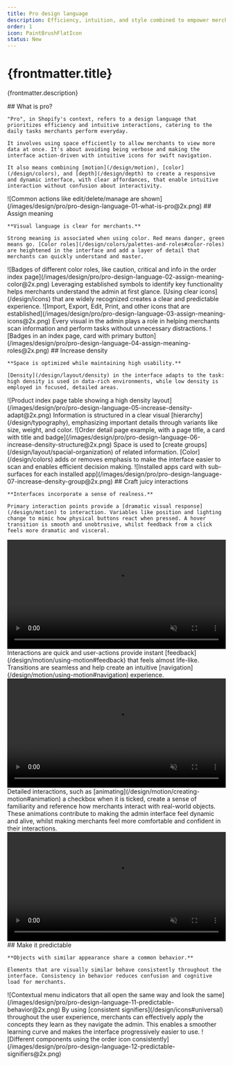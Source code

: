 ```yaml
---
title: Pro design language
description: Efficiency, intuition, and style combined to empower merchants with data-rich views, action-driven interfaces, and dynamic interactions.
order: 1
icon: PaintBrushFlatIcon
status: New
---
```


# {frontmatter.title}

<Lede>{frontmatter.description}</Lede>

<LayoutSection card>
  <Text>
    ## What is pro?

    "Pro", in Shopify's context, refers to a design language that prioritizes efficiency and intuitive interactions, catering to the daily tasks merchants perform everyday.

    It involves using space efficiently to allow merchants to view more data at once. It's about avoiding being verbose and making the interface action-driven with intuitive icons for swift navigation.

    It also means combining [motion](/design/motion), [color](/design/colors), and [depth](/design/depth) to create a responsive and dynamic interface, with clear affordances, that enable intuitive interaction without confusion about interactivity.

  </Text>

  <Large>
    ![Common actions like edit/delete/manage are shown](/images/design/pro/pro-design-language-01-what-is-pro@2x.png)
  </Large>
</LayoutSection>

<LayoutSection card>
  <Text>
    ## Assign meaning

    **Visual language is clear for merchants.**

    Strong meaning is associated when using color. Red means danger, green means go. [Color roles](/design/colors/palettes-and-roles#color-roles) are heightened in the interface and add a layer of detail that merchants can quickly understand and master.

  </Text>

<Large>
  ![Badges of different color roles, like caution, critical and info in the
  order index
  page](/images/design/pro/pro-design-language-02-assign-meaning-color@2x.png)
</Large>

<Text>
  Leveraging established symbols to identify key functionality helps merchants
  understand the admin at first glance. [Using clear icons](/design/icons) that
  are widely recognized creates a clear and predictable experience.
</Text>

<Large>
  ![Import, Export, Edit, Print, and other icons that are
  established](/images/design/pro/pro-design-language-03-assign-meaning-icons@2x.png)
</Large>

<Text>
  Every visual in the admin plays a role in helping merchants scan information
  and perform tasks without unnecessary distractions.
</Text>

  <Large>
    ![Badges in an index page, card with primary button](/images/design/pro/pro-design-language-04-assign-meaning-roles@2x.png)
  </Large>
</LayoutSection>

<LayoutSection card>
  <Text>
    ## Increase density

    **Space is optimized while maintaining high usability.**

    [Density](/design/layout/density) in the interface adapts to the task: high density is used in data-rich environments, while low density is employed in focused, detailed areas.

  </Text>

<Large>
  ![Product index page table showing a high density
  layout](/images/design/pro/pro-design-language-05-increase-density-adapt@2x.png)
</Large>

<Text>
  Information is structured in a clear visual [hierarchy](/design/typography),
  emphasizing important details through variants like size, weight, and color.
</Text>

<Large>
  ![Order detail page example, with a page title, a card with title and
  badge](/images/design/pro/pro-design-language-06-increase-density-structure@2x.png)
</Large>

<Text>
  Space is used to [create groups](/design/layout/spacial-organization) of
  related information. [Color](/design/colors) adds or removes emphasis to make
  the interface easier to scan and enables efficient decision making.
</Text>

  <Large>
    ![Installed apps card with sub-surfaces for each installed app](/images/design/pro/pro-design-language-07-increase-density-group@2x.png)
  </Large>
</LayoutSection>

<LayoutSection card>
  <Text>
    ## Craft juicy interactions

    **Interfaces incorporate a sense of realness.**

    Primary interaction points provide a [dramatic visual response](/design/motion) to interaction. Variables like position and lighting change to mimic how physical buttons react when pressed. A hover transition is smooth and unobtrusive, whilst feedback from a click feels more dramatic and visceral.

  </Text>

<Large>
  <video
    width="100%"
    style={{borderRadius: '8px'}}
    height="auto"
    controls
    autoPlay
    playsInline
    muted
    loop
  >
    <source
      src="/images/design/pro/pro-design-language-08-juicy-realness.mp4"
      type="video/mp4"
    />
    A series of buttons in every state, default, hovered and clicked
  </video>
</Large>

<Text>
  Interactions are quick and user-actions provide instant
  [feedback](/design/motion/using-motion#feedback) that feels almost life-like.
  Transitions are seamless and help create an intuitive
  [navigation](/design/motion/using-motion#navigation) experience.
</Text>

<Large>
  <video
    width="100%"
    style={{borderRadius: '8px'}}
    height="auto"
    controls
    autoPlay
    playsInline
    muted
    loop
  >
    <source
      src="/images/design/pro/pro-design-language-09-juicy-quick.mp4"
      type="video/mp4"
    />
    Navigation opening/closing animation
  </video>
</Large>

<Text>
  Detailed interactions, such as
  [animating](/design/motion/creating-motion#animation) a checkbox when it is
  ticked, create a sense of familiarity and reference how merchants interact
  with real-world objects. These animations contribute to making the admin
  interface feel dynamic and alive, whilst making merchants feel more
  comfortable and confident in their interactions.
</Text>

  <Large>
    <video width="100%" style={{borderRadius: '8px'}} height="auto" controls autoPlay playsInline muted loop>
      <source src="/images/design/pro/pro-design-language-10-juicy-animation.mp4" type="video/mp4" />
      Animation of a checkbox being ticked in an index page
    </video>
  </Large>
</LayoutSection>

<LayoutSection card>
  <Text>
    ## Make it predictable

    **Objects with similar appearance share a common behavior.**

    Elements that are visually similar behave consistently throughout the interface. Consistency in behavior reduces confusion and cognitive load for merchants.

  </Text>

<Large>
  ![Contextual menu indicators that all open the same way and look the
  same](/images/design/pro/pro-design-language-11-predictable-behavior@2x.png)
</Large>

<Text>
  By using [consistent signifiers](/design/icons#universal) throughout the user
  experience, merchants can effectively apply the concepts they learn as they
  navigate the admin. This enables a smoother learning curve and makes the
  interface progressively easier to use.
</Text>

  <Large>
    ![Different components using the order icon consistently](/images/design/pro/pro-design-language-12-predictable-signifiers@2x.png)
  </Large>
</LayoutSection>

